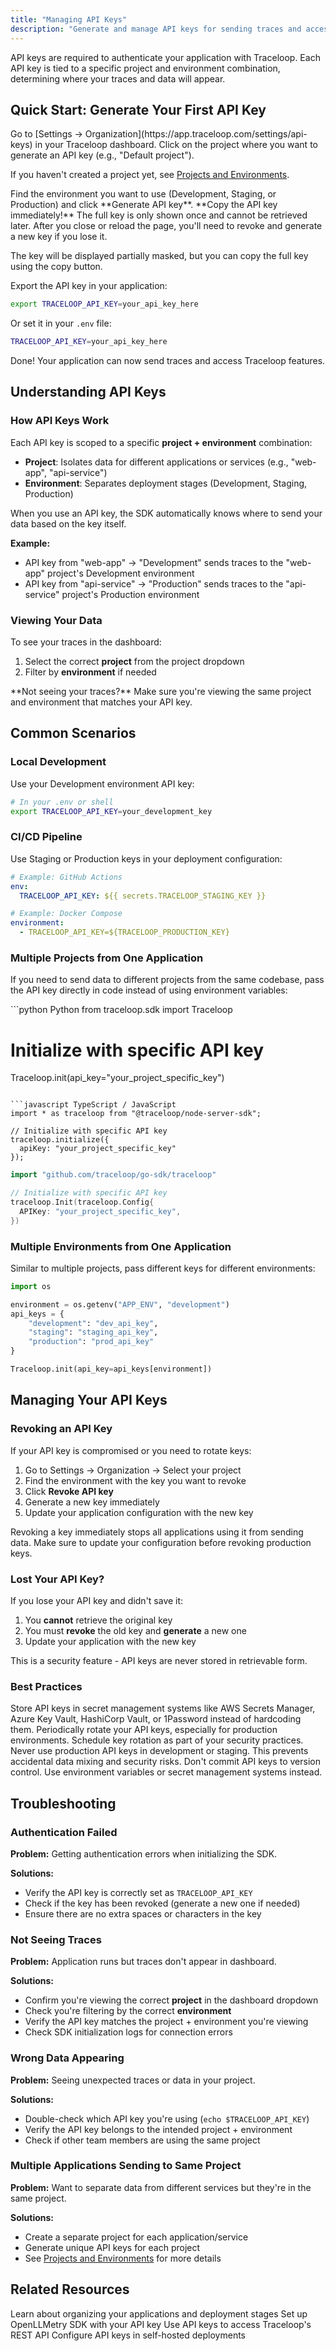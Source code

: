 ```yaml
---
title: "Managing API Keys"
description: "Generate and manage API keys for sending traces and accessing Traceloop features"
---
```


API keys are required to authenticate your application with Traceloop. Each API key is tied to a specific project and environment combination, determining where your traces and data will appear.

## Quick Start: Generate Your First API Key

<Steps>
<Step title="Navigate to Settings">
Go to [Settings → Organization](https://app.traceloop.com/settings/api-keys) in your Traceloop dashboard.
</Step>

<Step title="Select Your Project">
Click on the project where you want to generate an API key (e.g., "Default project").

If you haven't created a project yet, see [Projects and Environments](/settings/projects-and-environments).
</Step>

<Step title="Generate API Key for an Environment">
Find the environment you want to use (Development, Staging, or Production) and click **Generate API key**.

<Warning>
  **Copy the API key immediately!** The full key is only shown once and cannot be retrieved later.
  After you close or reload the page, you'll need to revoke and generate a new key if you lose it.
</Warning>

The key will be displayed partially masked, but you can copy the full key using the copy button.
</Step>

<Step title="Set as Environment Variable">
Export the API key in your application:

```bash
export TRACELOOP_API_KEY=your_api_key_here
```

Or set it in your `.env` file:

```bash
TRACELOOP_API_KEY=your_api_key_here
```
</Step>
</Steps>

Done! Your application can now send traces and access Traceloop features.

## Understanding API Keys

### How API Keys Work

Each API key is scoped to a specific **project + environment** combination:
- **Project**: Isolates data for different applications or services (e.g., "web-app", "api-service")
- **Environment**: Separates deployment stages (Development, Staging, Production)

When you use an API key, the SDK automatically knows where to send your data based on the key itself.

**Example:**
- API key from "web-app" → "Development" sends traces to the "web-app" project's Development environment
- API key from "api-service" → "Production" sends traces to the "api-service" project's Production environment

### Viewing Your Data

To see your traces in the dashboard:
1. Select the correct **project** from the project dropdown
2. Filter by **environment** if needed

<Tip>
  **Not seeing your traces?** Make sure you're viewing the same project and environment
  that matches your API key.
</Tip>

## Common Scenarios

### Local Development

Use your Development environment API key:

```bash
# In your .env or shell
export TRACELOOP_API_KEY=your_development_key
```

### CI/CD Pipeline

Use Staging or Production keys in your deployment configuration:

```yaml
# Example: GitHub Actions
env:
  TRACELOOP_API_KEY: ${{ secrets.TRACELOOP_STAGING_KEY }}
```

```yaml
# Example: Docker Compose
environment:
  - TRACELOOP_API_KEY=${TRACELOOP_PRODUCTION_KEY}
```

### Multiple Projects from One Application

If you need to send data to different projects from the same codebase, pass the API key directly in code instead of using environment variables:

<CodeGroup>
```python Python
from traceloop.sdk import Traceloop

# Initialize with specific API key
Traceloop.init(api_key="your_project_specific_key")
```

```javascript TypeScript / JavaScript
import * as traceloop from "@traceloop/node-server-sdk";

// Initialize with specific API key
traceloop.initialize({
  apiKey: "your_project_specific_key"
});
```

```go Go
import "github.com/traceloop/go-sdk/traceloop"

// Initialize with specific API key
traceloop.Init(traceloop.Config{
  APIKey: "your_project_specific_key",
})
```
</CodeGroup>

### Multiple Environments from One Application

Similar to multiple projects, pass different keys for different environments:

```python
import os

environment = os.getenv("APP_ENV", "development")
api_keys = {
    "development": "dev_api_key",
    "staging": "staging_api_key",
    "production": "prod_api_key"
}

Traceloop.init(api_key=api_keys[environment])
```

## Managing Your API Keys

### Revoking an API Key

If your API key is compromised or you need to rotate keys:

1. Go to Settings → Organization → Select your project
2. Find the environment with the key you want to revoke
3. Click **Revoke API key**
4. Generate a new key immediately
5. Update your application configuration with the new key

<Warning>
  Revoking a key immediately stops all applications using it from sending data.
  Make sure to update your configuration before revoking production keys.
</Warning>

### Lost Your API Key?

If you lose your API key and didn't save it:

1. You **cannot** retrieve the original key
2. You must **revoke** the old key and **generate** a new one
3. Update your application with the new key

This is a security feature - API keys are never stored in retrievable form.

### Best Practices

<CardGroup cols={2}>
  <Card title="Use Secret Management" icon="key">
    Store API keys in secret management systems like AWS Secrets Manager, Azure Key Vault,
    HashiCorp Vault, or 1Password instead of hardcoding them.
  </Card>

  <Card title="Rotate Keys Regularly" icon="rotate">
    Periodically rotate your API keys, especially for production environments.
    Schedule key rotation as part of your security practices.
  </Card>

  <Card title="Separate Keys Per Environment" icon="layer-group">
    Never use production API keys in development or staging.
    This prevents accidental data mixing and security risks.
  </Card>

  <Card title="Limit Key Exposure" icon="eye-slash">
    Don't commit API keys to version control. Use environment variables
    or secret management systems instead.
  </Card>
</CardGroup>

## Troubleshooting

### Authentication Failed

**Problem:** Getting authentication errors when initializing the SDK.

**Solutions:**
- Verify the API key is correctly set as `TRACELOOP_API_KEY`
- Check if the key has been revoked (generate a new one if needed)
- Ensure there are no extra spaces or characters in the key

### Not Seeing Traces

**Problem:** Application runs but traces don't appear in dashboard.

**Solutions:**
- Confirm you're viewing the correct **project** in the dashboard dropdown
- Check you're filtering by the correct **environment**
- Verify the API key matches the project + environment you're viewing
- Check SDK initialization logs for connection errors

### Wrong Data Appearing

**Problem:** Seeing unexpected traces or data in your project.

**Solutions:**
- Double-check which API key you're using (`echo $TRACELOOP_API_KEY`)
- Verify the API key belongs to the intended project + environment
- Check if other team members are using the same project

### Multiple Applications Sending to Same Project

**Problem:** Want to separate data from different services but they're in the same project.

**Solutions:**
- Create a separate project for each application/service
- Generate unique API keys for each project
- See [Projects and Environments](/settings/projects-and-environments) for more details

## Related Resources

<CardGroup cols={2}>
  <Card title="Projects and Environments" icon="folder-tree" href="/settings/projects-and-environments">
    Learn about organizing your applications and deployment stages
  </Card>

  <Card title="Getting Started" icon="rocket" href="/openllmetry/getting-started-python">
    Set up OpenLLMetry SDK with your API key
  </Card>

  <Card title="Dashboard API" icon="webhook" href="/api-reference/introduction">
    Use API keys to access Traceloop's REST API
  </Card>

  <Card title="Self-Hosting" icon="server" href="/self-host/introduction">
    Configure API keys in self-hosted deployments
  </Card>
</CardGroup>
